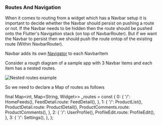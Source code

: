 ### Routes And Navigation

When it comes to routing from a widget which has a Navbar setup it is important to decide whether the Navbar should persist on pushing a route or not. If the Navbar needs to be hidden then the route should be pushed onto the Flutter's Navigation stack (on top of NavbarRouter). But if we want the Navbar to persist then we should push the route ontop of the existing route (Within NavbarRouter).

Navbar adds its own [Navigator](https://api.flutter.dev/flutter/widgets/Navigator-class.html) to each NavbarItem

Consider a rough diagram of a sample app with 3 Navbar items and each item has a nested routes.

![Nested routes example](assets/nested-routes.png)

So we need to declare a Map of routes as follows

  final Map<int, Map<String, Widget>> _routes = const {
    0: {
      '/': HomeFeeds(),
      FeedDetail.route: FeedDetail(),
    },
    1: {
      '/': ProductList(),
      ProductDetail.route: ProductDetail(),
      ProductComments.route: ProductComments(),
    },
    2: {
      '/': UserProfile(),
      ProfileEdit.route: ProfileEdit(),
    },
    3: {
      '/': Settings(),
    },
  };


